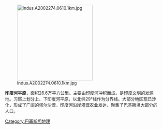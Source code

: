 {{Merge to|印度河-恒河平原|discuss=Talk:印度河-恒河平原#請求與印度河平原合併|time=2022-02-10T14:57:17+00:00}}
{{Unreferenced|time=2022-02-10T14:57:17+00:00}}
[[File:Indus.A2002274.0610.1km.jpg|250px]]

'''印度河平原'''，面积26.6万平方公里。主要由[[印度河|印度河]]冲积而成，是[[印度文明|印度文明]]的发源地。习惯上划分上、下印度河平原，以北纬29°线作为分界线。大部分地区现已沙化，形成了广阔的[[塔尔沙漠|塔尔沙漠]]，印度河沿岸灌溉农业发达，聚集了巴基斯坦大部分的人口。

[[Category:巴基斯坦地理|Category:巴基斯坦地理]]